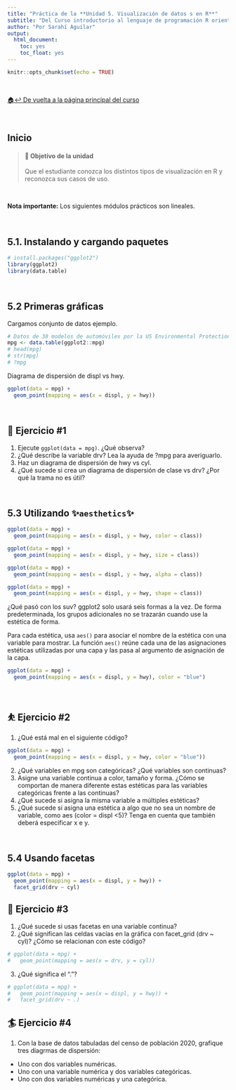 ```yaml
---
title: "Práctica de la **Unidad 5. Visualización de datos s en R**"
subtitle: "Del Curso introductorio al lenguaje de programación R orientado al análisis cuantitativo en Ciencias Sociales"
author: "Por Sarahí Aguilar"
output:
  html_document:
    toc: yes
    toc_float: yes
---
```


```r
knitr::opts_chunk$set(echo = TRUE)
```

<br/>

[🏠↩ De vuelta a la página principal del curso](index.html)

<br/>

## Inicio

> #### **🚀 Objetivo de la unidad** 
Que el estudiante conozca los distintos tipos de visualización en R y reconozca sus casos de uso.  

<br/>

**Nota importante:** Los siguientes módulos prácticos son lineales. 

<br/>

## 5.1. Instalando y cargando paquetes
```r
# install.packages("ggplot2")
library(ggplot2)
library(data.table)
```

<br/> 

## 5.2 Primeras gráficas 

Cargamos conjunto de datos ejemplo. 
```r
# Datos de 38 modelos de automóviles por la US Environmental Protection Agency 
mpg <- data.table(ggplot2::mpg)
# head(mpg)
# str(mpg)
# ?mpg
```

Diagrama de dispersión de displ vs hwy. 
```r
ggplot(data = mpg) + 
  geom_point(mapping = aes(x = displ, y = hwy))
```

<br/> 

## 🤾 Ejercicio #1

1. Ejecute ```ggplot(data = mpg)```. ¿Qué observa?
2. ¿Qué describe la variable drv? Lea la ayuda de ?mpg para averiguarlo.
3. Haz un diagrama de dispersión de hwy vs cyl.
4. ¿Qué sucede si crea un diagrama de dispersión de clase vs drv? ¿Por qué la trama no es útil?

<br/> 

## 5.3 Utilizando ✨```aesthetics```✨

```r
ggplot(data = mpg) + 
  geom_point(mapping = aes(x = displ, y = hwy, color = class))
```

```r
ggplot(data = mpg) + 
  geom_point(mapping = aes(x = displ, y = hwy, size = class))
```

```r
ggplot(data = mpg) + 
  geom_point(mapping = aes(x = displ, y = hwy, alpha = class))
```

```r
ggplot(data = mpg) + 
  geom_point(mapping = aes(x = displ, y = hwy, shape = class))
```

¿Qué pasó con los suv? ggplot2 solo usará seis formas a la vez. De forma predeterminada, los grupos adicionales no se trazarán cuando use la estética de forma.

Para cada estética, usa ```aes()``` para asociar el nombre de la estética con una variable para mostrar. La función ```aes()``` reúne cada una de las asignaciones estéticas utilizadas por una capa y las pasa al argumento de asignación de la capa.

```r
ggplot(data = mpg) + 
  geom_point(mapping = aes(x = displ, y = hwy), color = "blue")
```

<br/> 

## ⛹️ Ejercicio #2

1. ¿Qué está mal en el siguiente código? 
```r
ggplot(data = mpg) + 
  geom_point(mapping = aes(x = displ, y = hwy, color = "blue"))
```

2. ¿Qué variables en mpg son categóricas? ¿Qué variables son continuas? 
3. Asigne una variable continua a color, tamaño y forma. ¿Cómo se comportan de manera diferente estas estéticas para las variables categóricas frente a las continuas?
4. ¿Qué sucede si asigna la misma variable a múltiples estéticas?
5. ¿Qué sucede si asigna una estética a algo que no sea un nombre de variable, como aes (color = displ <5)? Tenga en cuenta que también deberá especificar x e y.

<br/> 

## 5.4 Usando facetas

```r
ggplot(data = mpg) + 
  geom_point(mapping = aes(x = displ, y = hwy)) + 
  facet_grid(drv ~ cyl)
```

## 🤸 Ejercicio #3 

1. ¿Qué sucede si usas facetas en una variable continua?
2. ¿Qué significan las celdas vacías en la gráfica con facet_grid (drv ~ cyl)? ¿Cómo se relacionan con este código?
```r
# ggplot(data = mpg) + 
#   geom_point(mapping = aes(x = drv, y = cyl))
```
3. ¿Qué significa el "."? 
```r
# ggplot(data = mpg) + 
#   geom_point(mapping = aes(x = displ, y = hwy)) +
#   facet_grid(drv ~ .)
```


## 🏄 Ejercicio #4
1. Con la base de datos tabuladas del censo de población 2020, grafique tres diagrmas de dispersión:
- Uno con dos variables numéricas. 
- Uno con una variable numérica y dos variables categóricas.
- Uno con dos variables numéricas y una categórica. 






